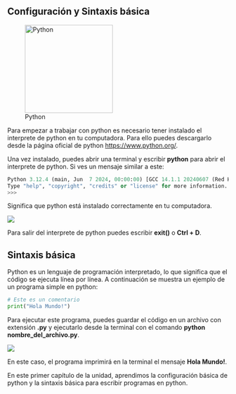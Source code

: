 ::: {.justify}
# Configuración y Sintaxis básica

::: {.center}
![Python](../../images/logo-python.png){width="200px"}
:::

Para empezar a trabajar con python es necesario tener instalado el interprete de python en tu computadora. Para ello puedes descargarlo desde la página oficial de python <https://www.python.org/>.

Una vez instalado, puedes abrir una terminal y escribir **python** para abrir el interprete de python. Si ves un mensaje similar a este:

``` python
Python 3.12.4 (main, Jun  7 2024, 00:00:00) [GCC 14.1.1 20240607 (Red Hat 14.1.1-5)] on linux
Type "help", "copyright", "credits" or "license" for more information.
>>>
```

Significa que python está instalado correctamente en tu computadora.

::: {.center}
![](images/paste-1.png)
:::

Para salir del interprete de python puedes escribir **exit()** o **Ctrl + D**.

## Sintaxis básica

Python es un lenguaje de programación interpretado, lo que significa que el código se ejecuta línea por línea. A continuación se muestra un ejemplo de un programa simple en python:

``` python
# Este es un comentario
print("Hola Mundo!")
```

Para ejecutar este programa, puedes guardar el código en un archivo con extensión **.py** y ejecutarlo desde la terminal con el comando **python nombre_del_archivo.py**.

::: {.center}
![](images/paste-2.png)
:::

En este caso, el programa imprimirá en la terminal el mensaje **Hola Mundo!**.

En este primer capítulo de la unidad, aprendimos la configuración básica de python y la sintaxis básica para escribir programas en python.
:::